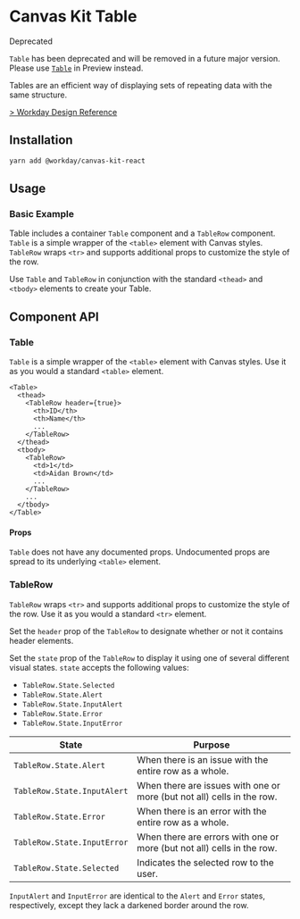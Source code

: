 


<Meta title="Components/Containers/Table" component={Table} />

# Canvas Kit Table

<StatusIndicator variant="red">
  <StatusIndicator.Label>Deprecated</StatusIndicator.Label>
</StatusIndicator>

`Table` has been deprecated and will be removed in a future major version. Please use [`Table`](https://workday.github.io/canvas-kit/?path=/docs/preview-table--basic) in Preview instead.

Tables are an efficient way of displaying sets of repeating data with the same structure.

[> Workday Design Reference](https://design.workday.com/components/containers/tables)

## Installation

```sh
yarn add @workday/canvas-kit-react
```

## Usage

### Basic Example

Table includes a container `Table` component and a `TableRow` component. `Table` is a simple wrapper
of the `<table>` element with Canvas styles. `TableRow` wraps `<tr>` and supports additional props
to customize the style of the row.

Use `Table` and `TableRow` in conjunction with the standard `<thead>` and `<tbody>` elements to
create your Table.

<ExampleCodeBlock code={Basic} />

## Component API

### Table

`Table` is a simple wrapper of the `<table>` element with Canvas styles. Use it as you would a
standard `<table>` element.

```tsx
<Table>
  <thead>
    <TableRow header={true}>
      <th>ID</th>
      <th>Name</th>
      ...
    </TableRow>
  </thead>
  <tbody>
    <TableRow>
      <td>1</td>
      <td>Aidan Brown</td>
      ...
    </TableRow>
    ...
  </tbody>
</Table>
```

#### Props

`Table` does not have any documented props. Undocumented props are spread to its underlying
`<table>` element.

### TableRow

`TableRow` wraps `<tr>` and supports additional props to customize the style of the row. Use it as
you would a standard `<tr>` element.

Set the `header` prop of the `TableRow` to designate whether or not it contains header elements.

<ExampleCodeBlock code={RowHeader} />

Set the `state` prop of the `TableRow` to display it using one of several different visual states.
`state` accepts the following values:

- `TableRow.State.Selected`
- `TableRow.State.Alert`
- `TableRow.State.InputAlert`
- `TableRow.State.Error`
- `TableRow.State.InputError`

| State                       | Purpose                                                                |
| --------------------------- | ---------------------------------------------------------------------- |
| `TableRow.State.Alert`      | When there is an issue with the entire row as a whole.                 |
| `TableRow.State.InputAlert` | When there are issues with one or more (but not all) cells in the row. |
| `TableRow.State.Error`      | When there is an error with the entire row as a whole.                 |
| `TableRow.State.InputError` | When there are errors with one or more (but not all) cells in the row. |
| `TableRow.State.Selected`   | Indicates the selected row to the user.                                |

<ExampleCodeBlock code={RowStates} />

`InputAlert` and `InputError` are identical to the `Alert` and `Error` states, respectively, except
they lack a darkened border around the row.

<SymbolDoc name="TableRow" fileName="/react/" />
